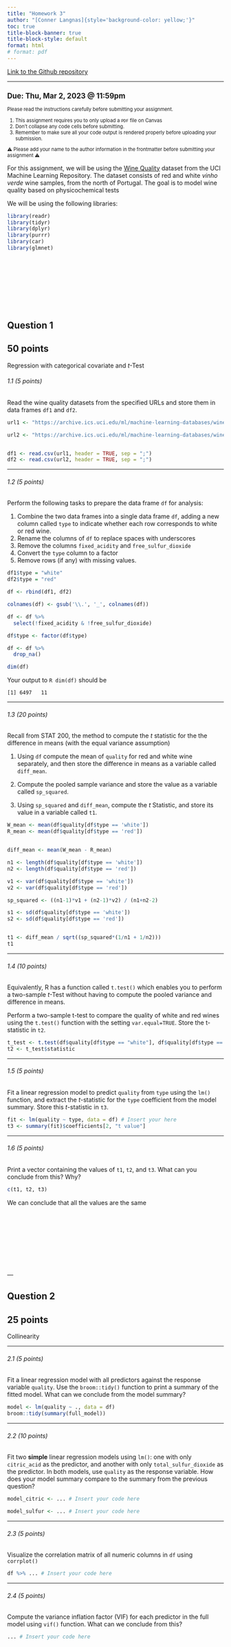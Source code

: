 ```yaml
---
title: "Homework 3"
author: "[Conner Langnas]{style='background-color: yellow;'}"
toc: true
title-block-banner: true
title-block-style: default
format: html
# format: pdf
---
```


[Link to the Github repository](https://github.com/psu-stat380/hw-3)

---

::: {.callout-important style="font-size: 0.8em;"}
## Due: Thu, Mar 2, 2023 @ 11:59pm

Please read the instructions carefully before submitting your assignment.

1. This assignment requires you to only upload a `PDF` file on Canvas
1. Don't collapse any code cells before submitting. 
1. Remember to make sure all your code output is rendered properly before uploading your submission.

⚠️ Please add your name to the author information in the frontmatter before submitting your assignment ⚠️
:::

For this assignment, we will be using the [Wine Quality](https://archive.ics.uci.edu/ml/datasets/wine+quality) dataset from the UCI Machine Learning Repository. The dataset consists of red and white _vinho verde_ wine samples, from the north of Portugal. The goal is to model wine quality based on physicochemical tests

We will be using the following libraries:

```r
library(readr)
library(tidyr)
library(dplyr)
library(purrr)
library(car)
library(glmnet)
```

<br><br><br><br>
---

## Question 1
::: {.callout-tip}
## 50 points
Regression with categorical covariate and $t$-Test
:::

###### 1.1 (5 points)

Read the wine quality datasets from the specified URLs and store them in data frames `df1` and `df2`.

```r
url1 <- "https://archive.ics.uci.edu/ml/machine-learning-databases/wine-quality/winequality-white.csv"

url2 <- "https://archive.ics.uci.edu/ml/machine-learning-databases/wine-quality/winequality-red.csv"


df1 <- read.csv(url1, header = TRUE, sep = ";") 
df2 <- read.csv(url2, header = TRUE, sep = ";")
```

---

###### 1.2 (5 points)

Perform the following tasks to prepare the data frame `df` for analysis:

1. Combine the two data frames into a single data frame `df`, adding a new column called `type` to indicate whether each row corresponds to white or red wine. 
1. Rename the columns of `df` to replace spaces with underscores
1. Remove the columns `fixed_acidity` and `free_sulfur_dioxide`
1. Convert the `type` column to a factor
1. Remove rows (if any) with missing values.


```r
df1$type = "white"
df2$type = "red"

df <- rbind(df1, df2)

colnames(df) <- gsub('\\.', '_', colnames(df))

df <- df %>%
  select(!fixed_acidity & !free_sulfur_dioxide)

df$type <- factor(df$type)

df <- df %>%
  drop_na()
```
```r
dim(df)
```



Your output to `R dim(df)` should be
```
[1] 6497   11
```



---

###### 1.3 (20 points)

Recall from STAT 200, the method to compute the $t$ statistic for the the difference in means (with the equal variance assumption)

1. Using `df` compute the mean of `quality` for red and white wine separately, and then store the difference in means as a variable called `diff_mean`. 

2. Compute the pooled sample variance and store the value as a variable called `sp_squared`. 

3. Using `sp_squared` and `diff_mean`, compute the $t$ Statistic, and store its value in a variable called `t1`.


```r
W_mean <- mean(df$quality[df$type == 'white'])
R_mean <- mean(df$quality[df$type == 'red'])


diff_mean <- mean(W_mean - R_mean)

n1 <- length(df$quality[df$type == 'white'])
n2 <- length(df$quality[df$type == 'red'])

v1 <- var(df$quality[df$type == 'white'])
v2 <- var(df$quality[df$type == 'red'])

sp_squared <- ((n1-1)*v1 + (n2-1)*v2) / (n1+n2-2)

s1 <- sd(df$quality[df$type == 'white'])
s2 <- sd(df$quality[df$type == 'red'])


t1 <- diff_mean / sqrt((sp_squared*(1/n1 + 1/n2)))
t1
```


---

###### 1.4 (10 points)

Equivalently, R has a function called `t.test()` which enables you to perform a two-sample $t$-Test without having to compute the pooled variance and difference in means. 

Perform a two-sample t-test to compare the quality of white and red wines using the `t.test()` function with the setting `var.equal=TRUE`. Store the t-statistic in `t2`.

```r
t_test <- t.test(df$quality[df$type == "white"], df$quality[df$type == "red"], var.equal = TRUE) 
t2 <- t_test$statistic 

```

---

###### 1.5 (5 points)

Fit a linear regression model to predict `quality` from `type` using the `lm()` function, and extract the $t$-statistic for the `type` coefficient from the model summary. Store this $t$-statistic in `t3`.

```r
fit <- lm(quality ~ type, data = df) # Insert your here
t3 <- summary(fit)$coefficients[2, "t value"]
```


---

###### 1.6  (5 points)

Print a vector containing the values of `t1`, `t2`, and `t3`. What can you conclude from this? Why?

```r
c(t1, t2, t3) 
```
We can conclude that all the values are the same



<br><br><br><br>
<br><br><br><br>
---

## Question 2
::: {.callout-tip}
## 25 points
Collinearity
:::


---

###### 2.1 (5 points)

Fit a linear regression model with all predictors against the response variable `quality`. Use the `broom::tidy()` function to print a summary of the fitted model. What can we conclude from the model summary?


```r
model <- lm(quality ~ ., data = df)
broom::tidy(summary(full_model))

```


---

###### 2.2 (10 points)

Fit two **simple** linear regression models using `lm()`: one with only `citric_acid` as the predictor, and another with only `total_sulfur_dioxide` as the predictor. In both models, use `quality` as the response variable. How does your model summary compare to the summary from the previous question?


```R
model_citric <- ... # Insert your code here
```

```R
model_sulfur <- ... # Insert your code here
```


---

###### 2.3 (5 points)

Visualize the correlation matrix of all numeric columns in `df` using `corrplot()`

```R
df %>% ... # Insert your code here
```



---

###### 2.4 (5 points)

Compute the variance inflation factor (VIF) for each predictor in the full model using `vif()` function. What can we conclude from this?


```R
... # Insert your code here
```



<br><br><br><br>
<br><br><br><br>
---

## Question 3
::: {.callout-tip}
## 40 points

Variable selection
:::


---

###### 3.1 (5 points)

Run a backward stepwise regression using a `full_model` object as the starting model. Store the final formula in an object called `backward_formula` using the built-in `formula()` function in R

```R
... # Insert your code here
```

---

###### 3.2 (5 points)

Run a forward stepwise regression using a `null_model` object as the starting model. Store the final formula in an object called `forward_formula` using the built-in `formula()` function in R

```R
... # Insert your code here
```



---

###### 3.3  (10 points)

1. Create a `y` vector that contains the response variable (`quality`) from the `df` dataframe. 

2. Create a design matrix `X` for the `full_model` object using the `make_model_matrix()` function provided in the Appendix. 

3. Then, use the `cv.glmnet()` function to perform LASSO and Ridge regression with `X` and `y`.

```R
... # Insert your code here. 
```

Create side-by-side plots of the ridge and LASSO regression results. Interpret your main findings. 

```R
par(mfrow=c(1, 2))
... # Insert your code here. 
```

---

###### 3.4  (5 points)

Print the coefficient values for LASSO regression at the `lambda.1se` value? What are the variables selected by LASSO? 

Store the variable names with non-zero coefficients in `lasso_vars`, and create a formula object called `lasso_formula` using the `make_formula()` function provided in the Appendix. 


---

###### 3.5  (5 points)

Print the coefficient values for ridge regression at the `lambda.1se` value? What are the variables selected here? 

Store the variable names with non-zero coefficients in `ridge_vars`, and create a formula object called `ridge_formula` using the `make_formula()` function provided in the Appendix. 



---

###### 3.6  (10 points)

What is the difference between stepwise selection, LASSO and ridge based on you analyses above?







<br><br><br><br>
<br><br><br><br>
---

## Question 4
::: {.callout-tip}
## 70 points

Variable selection
:::

---

###### 4.1  (5 points)

Excluding `quality` from `df` we have $10$ possible predictors as the covariates. How many different models can we create using any subset of these $10$ coavriates as possible predictors? Justify your answer. 

---


###### 4.2  (20 points)

Store the names of the predictor variables (all columns except `quality`) in an object called `x_vars`.

```R
x_vars <- colnames(df %>% select(-quality))
```

Use: 

* the `combn()` function (built-in R function) and 
* the `make_formula()` (provided in the Appendix) 

to **generate all possible linear regression formulas** using the variables in `x_vars`. This is most optimally achieved using the `map()` function from the `purrr` package.

```R
formulas <- map(
  1:length(x_vars),
  \(x){
    vars <- combn(...) # Insert code here
    map(vars, ...) # Insert code here
  }
) %>% unlist()
```

If your code is right the following command should return something along the lines of:

```R
sample(formulas, 4) %>% as.character()
# Output:
# [1] "quality ~ volatile_acidity + residual_sugar + density + pH + alcohol"                                                 
# [2] "quality ~ citric_acid"                                                                                                
# [3] "quality ~ volatile_acidity + citric_acid + residual_sugar + total_sulfur_dioxide + density + pH + sulphates + alcohol"
# [4] "quality ~ citric_acid + chlorides + total_sulfur_dioxide + pH + alcohol + type"  
```

---

###### 4.3  (10 points)
Use `map()` and `lm()` to fit a linear regression model to each formula in `formulas`, using `df` as the data source. Use `broom::glance()` to extract the model summary statistics, and bind them together into a single tibble of summaries using the `bind_rows()` function from `dplyr`.

```R
models <- map(formulas, ...) # Insert your code here
summaries <- map(models, ...) # Insert your code here
```



---


###### 4.4  (5 points)

Extract the `adj.r.squared` values from `summaries` and use them to identify the formula with the _**highest**_ adjusted R-squared value.

```R
... # Insert your code here
```

Store resulting formula as a variable called `rsq_formula`.

```R
rsq_formula <- ... # Insert your code
```

---

###### 4.5  (5 points)

Extract the `AIC` values from `summaries` and use them to identify the formula with the **_lowest_** AIC value.


```R
... # Insert your code here
```

Store resulting formula as a variable called `aic_formula`.


```R
aic_formula <- ... # Insert your code
```

---

###### 4.6  (15 points)

Combine all formulas shortlisted into a single vector called `final_formulas`.

```R
null_formula <- formula(null_model)
full_formula <- formula(full_model)

final_formulas <- c(
  null_formula,
  full_formula,
  backward_formula,
  forward_formula,
  lasso_formula, 
  ridge_formula,
  rsq_formula,
  aic_formula
)
```

* Are `aic_formula` and `rsq_formula` the same? How do they differ from the formulas shortlisted in question 3?

* Which of these is more reliable? Why? 

* If we had a dataset with $10,000$ columns, which of these methods would you consider for your analyses? Why?

---

###### 4.7  (10 points)


Use `map()` and `glance()` to extract the `sigma, adj.r.squared, AIC, df`, and `p.value` statistics for each model obtained from `final_formulas`. Bind them together into a single data frame `summary_table`. Summarize your main findings.

```R
summary_table <- map(
  final_formulas, 
  \(x) ... # Insert your code here
) %>% bind_rows()

summary_table %>% knitr::kable()
```





:::{.hidden unless-format="pdf"}
\pagebreak
:::

<br><br><br><br>
<br><br><br><br>
---


# Appendix


#### Convenience function for creating a formula object

The following function which takes as input a vector of column names `x` and outputs a `formula` object with `quality` as the response variable and the columns of `x` as the covariates. 

```R
make_formula <- function(x){
  as.formula(
    paste("quality ~ ", paste(x, collapse = " + "))
  )
}

# For example the following code will
# result in a formula object
# "quality ~ a + b + c"
make_formula(c("a", "b", "c"))
```

#### Convenience function for `glmnet`

The `make_model_matrix` function below takes a `formula` as input and outputs a **rescaled** model matrix `X` in a format amenable for `glmnet()`

```R
make_model_matrix <- function(formula){
  X <- model.matrix(rsq_formula, df)[, -1]
  cnames <- colnames(X)
  for(i in 1:ncol(X)){
    if(!cnames[i] == "typewhite"){
      X[, i] <- scale(X[, i])
    } else {
      colnames(X)[i] <- "type"
    }
  }
  return(X)
}
```




::: {.callout-note collapse="true"}
## Session Information

Print your `R` session information using the following command

```R
sessionInfo()
```
:::
